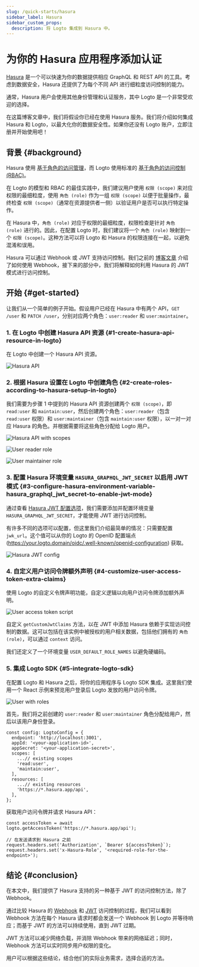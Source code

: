```yaml
---
slug: /quick-starts/hasura
sidebar_label: Hasura
sidebar_custom_props:
  description: 将 Logto 集成到 Hasura 中。
---
```


# 为你的 Hasura 应用程序添加认证

[Hasura](https://hasura.io/) 是一个可以快速为你的数据提供相应 GraphQL 和 REST API 的工具。考虑到数据安全，Hasura 还提供了为每个不同 API 进行细粒度访问控制的能力。

通常，Hasura 用户会使用其他身份管理和认证服务，其中 Logto 是一个非常受欢迎的选择。

在这篇博客文章中，我们将假设你已经在使用 Hasura 服务。我们将介绍如何集成 Hasura 和 Logto，以最大化你的数据安全性。如果你还没有 Logto 账户，立即注册并开始使用吧！

## 背景 \{#background}

Hasura 使用 [基于角色的访问管理](https://hasura.io/docs/latest/auth/overview/)，而 Logto 使用标准的 [基于角色的访问控制 (RBAC)](/authorization/role-based-access-control)。

在 Logto 的模型和 RBAC 的最佳实践中，我们建议用户使用 `权限 (scope)` 来对应权限的最细粒度，使用 `角色 (role)` 作为一组 `权限 (scope)` 以便于批量操作，最终检查 `权限 (scope)`（通常在资源提供者一侧）以验证用户是否可以执行特定操作。

在 Hasura 中，`角色 (role)` 对应于权限的最细粒度，权限检查是针对 `角色 (role)` 进行的。因此，在配置 Logto 时，我们建议将一个 `角色 (role)` 映射到一个 `权限 (scope)`。这种方法可以将 Logto 和 Hasura 的权限连接在一起，以避免混淆和误用。

Hasura 可以通过 Webhook 或 JWT 支持访问控制。我们之前的 [博客文章](https://blog.logto.io/logto-x-hasura) 介绍了如何使用 Webhook，接下来的部分中，我们将解释如何利用 Hasura 的 JWT 模式进行访问控制。

## 开始 \{#get-started}

让我们从一个简单的例子开始。假设用户已经在 Hasura 中有两个 API，`GET /user` 和 `PATCH /user`，分别对应两个角色：`user:reader` 和 `user:maintainer`。

### 1. 在 Logto 中创建 Hasura API 资源 \{#1-create-hasura-api-resource-in-logto}

在 Logto 中创建一个 Hasura API 资源。

![Hasura API](./hasura-api.webp)

### 2. 根据 Hasura 设置在 Logto 中创建角色 \{#2-create-roles-according-to-hasura-setup-in-logto}

我们需要为步骤 1 中提到的 Hasura API 资源创建两个 `权限 (scope)`，即 `read:user` 和 `maintain:user`，然后创建两个角色：`user:reader`（包含 `read:user` 权限）和 `user:maintainer`（包含 `maintain:user` 权限），以一对一对应 Hasura 的角色。并根据需要将这些角色分配给 Logto 用户。

![Hasura API with scopes](./hasura-api-with-scopes.webp)

![User reader role](./user-reader-role.webp)

![User maintainer role](./user-maintainer-role.webp)

### 3. 配置 Hasura 环境变量 `HASURA_GRAPHQL_JWT_SECRET` 以启用 JWT 模式 \{#3-configure-hasura-environment-variable-hasura_graphql_jwt_secret-to-enable-jwt-mode}

通过查看 [Hasura JWT 配置选项](https://hasura.io/docs/latest/auth/authentication/jwt/#hasura-jwt-configuration-options)，我们需要添加并配置环境变量 `HASURA_GRAPHQL_JWT_SECRET`，才能使用 JWT 进行访问控制。

有许多不同的选项可以配置，但这里我们介绍最简单的情况：只需要配置 `jwk_url`。这个值可以从你的 Logto 的 OpenID 配置端点 (https://your.logto.domain/oidc/.well-known/openid-configuration) 获取。

![Hasura JWT config](./hasura-jwt-config.webp)

### 4. 自定义用户访问令牌额外声明 \{#4-customize-user-access-token-extra-claims}

使用 Logto 的自定义令牌声明功能，自定义逻辑以向用户访问令牌添加额外声明。

![User access token script](./user-access-token-script.webp)

自定义 `getCustomJwtClaims` 方法，以在 JWT 中添加 Hasura 依赖于实现访问控制的数据。这可以包括在该实例中被授权的用户相关数据，包括他们拥有的 `角色 (role)`，可以通过 `context` 访问。

我们还定义了一个环境变量 `USER_DEFAULT_ROLE_NAMES` 以避免硬编码。

### 5. 集成 Logto SDK \{#5-integrate-logto-sdk}

在配置 Logto 和 Hasura 之后，将你的应用程序与 Logto SDK 集成。这里我们使用一个 React 示例来预览用户登录后 Logto 发放的用户访问令牌。

![User with roles](./user-with-roles.webp)

首先，我们将之前创建的 `user:reader` 和 `user:maintainer` 角色分配给用户，然后以该用户身份登录。

```tsx
const config: LogtoConfig = {
  endpoint: 'http://localhost:3001',
  appId: '<your-application-id>',
  appSecret: '<your-application-secret>',
  scopes: [
    ...// existing scopes
    'read:user',
    'maintain:user',
  ],
  resources: [
    ...// existing resources
    'https://*.hasura.app/api',
  ],
};
```

获取用户访问令牌并请求 Hasura API：

```tsx
const accessToken = await logto.getAccessToken('https://*.hasura.app/api');

// 在发送请求到 Hasura 之前
request.headers.set('Authorization', `Bearer ${accessToken}`);
request.headers.set('x-Hasura-Role', '<required-role-for-the-endpoint>');
```

## 结论 \{#conclusion}

在本文中，我们提供了 Hasura 支持的另一种基于 JWT 的访问控制方法，除了 Webhook。

通过比较 Hasura 的 [Webhook](https://hasura.io/docs/latest/auth/authentication/webhook/) 和 [JWT](https://hasura.io/docs/latest/auth/authentication/jwt/) 访问控制的过程，我们可以看到 Webhook 方法在每个 Hasura 请求时都会发送一个 Webhook 到 Logto 并等待响应；而基于 JWT 的方法可以持续使用，直到 JWT 过期。

JWT 方法可以减少网络负载，并消除 Webhook 带来的网络延迟；同时，Webhook 方法可以实时同步用户权限的变化。

用户可以根据这些结论，结合他们的实际业务需求，选择合适的方法。
